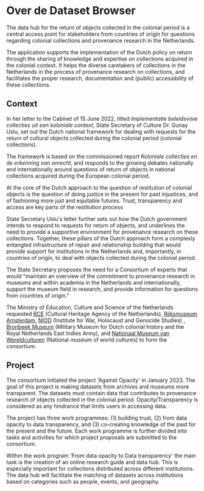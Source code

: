 # Over de Dataset Browser

The data hub for the return of objects collected in the colonial period is a central access point for stakeholders from countries of origin for questions regarding colonial collections and provenance research in the Netherlands.

The application supports the implementation of the Dutch policy on return through the sharing of knowledge and expertise on collections acquired in the colonial context. It helps the diverse caretakers of collections in the Netherlands in the process of provenance research on collections, and facilitates the proper research, documentation and (public) accessibility of these collections.

## Context

In her letter to the Cabinet of 15 June 2022, titled _Implementatie beleidsvisie collecties uit een koloniale context_, State Secretary of Culture Dr. Gunay Uslu, set out the Dutch national framework for dealing with requests for the return of cultural objects collected during the colonial period (colonial collections).

The framework is based on the commissioned report _Koloniale collecties en de erkenning van onrecht_, and responds to the growing debates nationally and internationally around questions of return of objects in national collections acquired during the European colonial period.

At the core of the Dutch approach to the question of restitution of colonial objects is the question of doing justice in the present for past injustices, and of fashioning more just and equitable futures. Trust, transparency and access are key parts of the restitution process

State Secretary Uslu's letter further sets out how the Dutch government intends to respond to requests for return of objects, and underlines the need to provide a supportive environment for provenance research on these collections. Together, these pillars of the Dutch approach form a complexly entangled infrastructure of repair and relationship building that would provide support for institutions in the Netherlands and, importantly, in countries of origin, to deal with objects collected during the colonial period.

The State Secretary proposes the need for a Consortium of experts that would "maintain an overview of the commitment to provenance research in museums and within academia in the Netherlands and internationally, support the museum field in research, and provide information for questions from countries of origin."

The Ministry of Education, Culture and Science of the Netherlands requested [RCE](https://www.cultureelerfgoed.nl/) (Cultural Heritage Agency of the Netherlands), [Rijksmuseum Amsterdam](https://www.rijksmuseum.nl/en), [NIOD](https://www.niod.nl/en) (Institute for War, Holocaust and Genocide Studies) , [Bronbeek Museum](https://english.defensie.nl/topics/bronbeek/bronbeek-museum) (Military Museum for Dutch colonial history and the Royal Netherlands East Indies Army), and [Nationaal Museum van Wereldculturen](https://www.tropenmuseum.nl/en/about-tropenmuseum/mission-0) (National museum of world cultures) to form the consortium.

## Project

The consortium initiated the project 'Against Opacity' in January 2023. The goal of this project is making datasets from archives and museums more transparent. The datasets must contain data that contributes to provenance research of objects collected in the colonial period. Opacity/Transparency is considered as any hindrance that limits users in accessing data.

The project has three work programmes: (1) building trust, (2) from data opacity to data transparency, and (3) co‐creating knowledge of the past for the present and the future. Each work programme is further divided into tasks and activities for which project proposals are submitted to the consortium.

Within the work program 'From data opacity to Data transparency' the main task is the creation of an online research guide and data hub. This is especially important for collections distributed across different institutions. The data hub will facilitate the matching of datasets across institutions based on categories such as people, events, and geography.